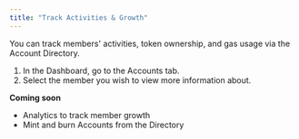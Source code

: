 ```yaml
---
title: "Track Activities & Growth"
---
```


You can track members' activities, token ownership, and gas usage via the Account Directory.

1. In the Dashboard, go to the Accounts tab.
2. Select the member you wish to view more information about.

**Coming soon**

- Analytics to track member growth
- Mint and burn Accounts from the Directory
